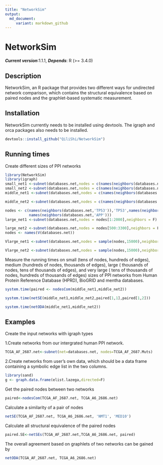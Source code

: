 ```yaml
---
title: "NetworkSim"
output:
  md_document: 
     variant: markdown_github
---
```


# NetworkSim

__*Current version*__:1.1.1, __*Depends*__: R (>= 3.4.0)

## Description

NetworkSim, an R package that provides two different ways for undirected network comparison, which contains the structural equivalence based on paired nodes and the graphlet-based systematic measurement. 

## Installation
NetworkSim currently needs to be installed using devtools. The igraph and orca packages also needs to be installed.

```r
devtools::install_github("QiliShi/NetworkSim")
```

## Running times 
Create different sizes of PPI networks
```r
library(NetworkSim)
library(igraph)
small_net1 <-subnet(databases.net,nodes = c(names(neighbors(databases.net,'TP53')),'TP53')[1:75],neighbors = F)
small_net2 <-subnet(databases.net,nodes = c(names(neighbors(databases.net,'TP53')),'TP53')[40:120],neighbors = F)
middle_net1 <-subnet(databases.net,nodes = c(names(neighbors(databases.net,'TP53')),'TP53')[1:300],neighbors = F)

middle_net2 <-subnet(databases.net,nodes = c(names(neighbors(databases.net,'TP53')),'TP53')[150:450],neighbors = F)

nodes <- c(names(neighbors(databases.net,'TP53')),'TP53',names(neighbors(databases.net,'MYC')),'MYC',
           names(neighbors(databases.net,'APP')))
large_net1 <-subnet(databases.net,nodes = nodes[1:2000],neighbors = F)

large_net2 <-subnet(databases.net,nodes = nodes[500:3300],neighbors = F)
nodes <- names(V(databases.net))

Vlarge_net1 <-subnet(databases.net,nodes = sample(nodes,15000),neighbors = F)

Vlarge_net2 <-subnet(databases.net,nodes = sample(nodes,15000),neighbors = F)
```
Measure the running times on small (tens of nodes, hundreds of edges), medium (hundreds of nodes, thousands of edges), large ( thousands of nodes, tens of thousands of edges), and very large ( tens of thousands of nodes, hundreds of thousands of edges) sizes of PPI networks from Human Protein Reference Database (HPRD), BioGRID and mentha databases.
```r
system.time(paired <- nodesCom(middle_net1,middle_net2))

system.time(netSE(middle_net1,middle_net2,paired[1,1],paired[1,2]))

system.time(netODA(middle_net1,middle_net2))
```
## Examples

Create the input networks with igraph types

1.Create networks from our intergrated human PPI network.

```r
TCGA_AF_2687.net<-subnet(net=databases.net, nodes=TCGA_AF_2687.Muts)
```
2.Create networks from user's own data, which should be a data frame containing a symbolic edge list in the two columns.

```r
library(sand)
g <- graph.data.frame(elist.lazega,directed=F)
```

Get the paired nodes between two networks
```r
paired<-nodesCom(TCGA_AF_2687.net, TCGA_A6_2686.net)
```

Calculate a similarity of a pair of nodes
```r
netSE(TCGA_AF_2687.net, TCGA_A6_2686.net, 'NMT1', 'MED10')
```

Calculate all structural equivalence of the paired nodes
```r
paired.SE<-netSEs(TCGA_AF_2687.net,TCGA_A6_2686.net, paired)
```

The overall agreement based on graphlets of two networks can be gained by
```r
netODA(TCGA_AF_2687.net, TCGA_A6_2686.net)
```
